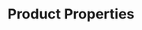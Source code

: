---
title: "Product Properties"
description: "How to manage product properties in the Spree open-source eCommerce dashboard"
---
